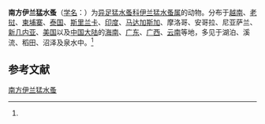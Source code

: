 {{Speciesbox
| name = 南方伊兰猛水蚤
| status = 
| status_system = 
| image = 
| genus = Elaphoidella
| species = grandidieri
| authority = (Guerne et Richard, 1893)<ref name='id12525'>{{cite web| url =http://www.bioinfo.cn/db05/BjdwSpecies.php?action=view&id=12525| title =南方伊兰猛水蚤| work =《中国动物物种编目数据库》| publisher =中国科学院微生物研究所| author =中国科学院动物研究所| accessdate =2009-04-28| deadurl =yes| archiveurl =https://web.archive.org/web/20160305073600/http://www.bioinfo.cn/db05/BjdwSpecies.php?action=view&id=12525| archivedate =2016-03-05}}</ref>
}}

'''南方伊兰猛水蚤'''（[[学名|学名]]：{{lang|la|''Elaphoidella grandidieri''}}）为[[异足猛水蚤科|异足猛水蚤科]][[伊兰猛水蚤属|伊兰猛水蚤属]]的动物。分布于[[越南|越南]]、[[老挝|老挝]]、[[柬埔寨|柬埔寨]]、[[泰国|泰国]]、[[斯里兰卡|斯里兰卡]]、[[印度|印度]]、[[马达加斯加|马达加斯加]]、摩洛哥、安哥拉、尼亚萨兰、[[新几内亚|新几内亚]]、[[美国|美国]]以及[[中国大陆|中国大陆]]的[[海南|海南]]、[[广东|广东]]、[[广西|广西]]、[[云南|云南]]等地，多见于湖泊、溪流、稻田、沼泽及泉水中。<ref name='id12525'/>

== 参考文献 ==
{{reflist}}

{{Wikispecies|Elaphoidella grandidieri}}
{{Taxonbar|from=Q6558311}}

[[Category:伊兰猛水蚤属|南方伊兰猛水蚤]]


{{节肢动物小作品}}